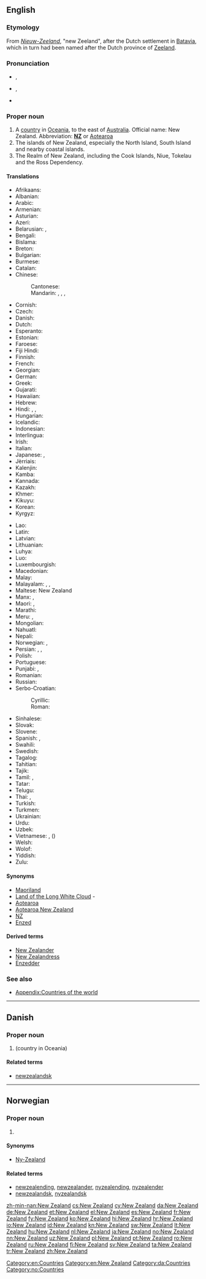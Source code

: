 ==English==
{{wikipedia}}

===Etymology===
From {{etyl|nl|en}} ''[[Nieuw-Zeeland]]'', "new Zeeland", after the Dutch settlement in [[Batavia]], which in turn had been named after the Dutch province of [[Zeeland]].

===Pronunciation===
* {{a|UK}} {{enPR|nyoo͞-zē'lənd}}, {{IPA|/ˈnjuː ˈziː.lənd/}}
* {{a|US}} {{enPR|noo͞-zē'lənd}}, {{IPA|/ˈnu ˈzi.lənd/}}
* {{audio|en-us-New Zealand.ogg|Audio (US)}}

===Proper noun===
{{en-proper noun|head=[[new|New]] [[Zealand]]}}

# A [[country]] in [[Oceania]], to the east of [[Australia]]. Official name: New Zealand. Abbreviation: '''[[NZ]]''' or [[Aotearoa]]
# The islands of New Zealand, especially the North Island, South Island and nearby coastal islands.
# The Realm of New Zealand, including the Cook Islands, Niue, Tokelau and the Ross Dependency.

====Translations====
{{trans-top|country in Oceania}}
* Afrikaans: {{t|af|Nieu-Seeland}}
* Albanian: {{t|sq|Zelanda e Re}}
* Arabic: {{t|ar|نيوزيلاندا|f|tr=nyuzilánda}}
* Armenian: {{t|hy|Նոր Զելանդիա|tr=Nor Zelandia}}
* Asturian: {{t+|ast|Nueva Zelanda|f}}
* Azeri: {{t|az|Yeni Zelandiya}}
* Belarusian: {{t|be|Новая Зеландыя|f|tr=Nóvaja Zelándyja}}, {{t|be|Новая Зэляндыя|f|tr=Nóvaja Zeljándyja}} {{qualifier|Taraškevica orthography}}
* Bengali: {{t|bn|নিউজিল্যান্ড|tr=ni'ujilyanḑ|sc=Beng}}
* Bislama: {{t|bi|Niu Zilan}}
* Breton: {{t+|br|Zeland-Nevez}}
* Bulgarian: {{t|bg|Нова Зеландия|f|tr=Nóva Zelándija}}
* Burmese: {{t|my|နယူးဇီလန္|tr=náyù zilã|sc=Mymr}}
* Catalan: {{t+|ca|Nova Zelanda}}
* Chinese:
*: Cantonese: {{t|yue|紐西蘭|sc=Hani}}
*: Mandarin: {{t|cmn|新西蘭|sc=Hani}}, {{t+|cmn|新西兰|tr=Xīn-Xīlán|sc=Hani}}, {{qualifier|Taiwan}} {{t+|cmn|紐西蘭|sc=Hani}}, {{t|cmn|纽西兰|tr=Niǔ-Xīlán|sc=Hani}}
* Cornish: {{t|kw|Mordir Nowyth|m}}
* Czech: {{t+|cs|Nový Zéland|m}}
* Danish: {{t+|da|New Zealand}}
* Dutch: {{t+|nl|Nieuw-Zeeland}}
* Esperanto: {{t|eo|Nov-Zelando}}
* Estonian: {{t+|et|Uus-Meremaa}}
* Faroese: {{t|fo|Nýsæland|m}}
* Fiji Hindi: {{t|hif|New Zealand}}
* Finnish: {{t+|fi|Uusi-Seelanti}}
* French: {{t+|fr|Nouvelle-Zélande|f}}
* Georgian: {{t|ka|ახალი ზელანდია|tr=akhali zelandia|sc=Geor}}
* German: {{t+|de|Neuseeland|n}}
* Greek: {{t+|el|Νέα Ζηλανδία|f|tr=Néa Zilandía}}
* Gujarati: {{t|gu|ન્યુઝીલેન્ડ|tr=n'yujhīlēnḍ|sc=Gujr}}
* Hawaiian: {{t|haw|Aotearoa}}
* Hebrew: {{t|he|ניו זילנד|f|tr=niu ziland}}
* Hindi: {{t|hi|न्यू ज़ीलंड|tr=n'yū zīlaṇḍ}}, {{t|hi|न्यूज़ीलैंड|tr=n'yūzīlaiṇḍ}}, {{t+|hi|न्यूज़ीलैण्ड|tr=n'yūzīlaiṇḍ}}
* Hungarian: {{t+|hu|Új-Zéland}}
* Icelandic: {{t+|is|Nýja-Sjáland|n}}
* Indonesian: {{t+|id|Selandia Baru}}
* Interlingua: {{t|ia|Nove Zelanda}}
* Irish: {{t|ga|Nua-Shéalainn|f|alt=An Nua-Shéalainn}}
* Italian: {{t+|it|Nuova Zelanda|f}}
* Japanese: {{t+|ja|ニュージーランド|tr=Nyūjīrando}}, {{t|ja|ニュー・ジーランド|tr=Nyū-Jīrando|sc=Jpan}}
* Jèrriais: {{t|roa-jer|Nouvelle Zélande|f}}
* Kalenjin: {{t|kln|Nyuziland}}
* Kamba: {{t|kam|Nyuziland}}
* Kannada: {{t+|kn|ನ್ಯೂ ಜೀಲ್ಯಾಂಡ್|tr=n'yū jīlyāṇḍ|sc=Knda}}
* Kazakh: {{t|kk|Жаңа-Зеландия|tr=Jaña-Zelandiya|sc=Cyrl}}
* Khmer: {{t|km|ញូហ្សេលែនដ៍|tr=nyuuzeilɛɛn|sc=Khmr}}
* Kikuyu: {{t|ki|Nyuziland}}
* Korean: {{t+|ko|뉴질랜드|tr=Nyujillaendeu|sc=Hang}}
* Kyrgyz: {{t|ky|Жаңы Зеландия|tr=Jañı Zelandiya|sc=Cyrl}}
{{trans-mid}}
* Lao: {{t|lo|ນູແວນ​ເຊລັງ|sc=Laoo}}
* Latin: {{t|la|Nova Zelandia|f}}
* Latvian: {{t|lv|Jaunzēlande|f}}
* Lithuanian: {{t+|lt|Naujoji Zelandija|f}}
* Luhya: {{t|luy|Niuziland}}
* Luo: {{t|luo|Niuziland}}
* Luxembourgish: {{t|lb|Neiséiland}}
* Macedonian: {{t+|mk|Нов Зеланд|m|tr=Nov Zéland}}
* Malay: {{t|ms|New Zealand}}
* Malayalam: {{t|ml|ന്യൂസീലൻഡ്|sc=Mlym}}, {{t|ml|ന്യൂസിലാന്‍റ്|sc=Mlym}}, {{t|ml|ന്യൂസിലാന്ഡ്|sc=Mlym}}
* Maltese: New Zealand
* Manx: {{t|gv|Noa Heelan|f}}, {{t|gv|Seelan Noa|f|alt=Yn Teelan Noa}}
* Maori: {{t|mi|Aotearoa}}, {{t|mi|Niu Tireni}}
* Marathi: {{t|mr|न्यू झीलँड|sc=Deva}}
* Meru: {{t|mer|Nyuziland}}, {{t|mer|Nyuziland}}
* Mongolian: {{t|mn|Шинэ Зеланд|tr=Šine Zeland|sc=Cyrl}}
* Nahuatl: {{t|nah|Yancuīc Zetlālpan}}
* Nepali: {{t|ne|न्युजिल्यान्ड|tr=n'yujilyānḍ|sc=Deva}}
* Norwegian: {{t+|no|New Zealand}}, {{t|no|Ny-Zealand}}
* Persian: {{t+|fa|نیوزیلند|tr=Niyuzilend|sc=fa-Arab}}, {{t|fa|زلاند نو|tr=Zelând-e Nou|sc=fa-Arab}}, {{t|fa|زلاند جدید|tr=Zelând-e Jadid|sc=fa-Arab}}
* Polish: {{t+|pl|Nowa Zelandia|f}}
* Portuguese: {{t+|pt|Nova Zelândia|f}}
* Punjabi: {{t|pa|ਨਿਊਜੀਲੈਂਡ|sc=Guru}}, {{t|pa|ਅਮਰੀਕਾ|f|sc=Guru}}
* Romanian: {{t|ro|Noua Zeelandă|f}}
* Russian: {{t+|ru|Новая Зеландия|f|tr=Nóvaja Zelándija}}
* Serbo-Croatian:
*: Cyrillic: {{t|sh|Но̏вӣ Зѐланд|m|sc=Cyrl}}
*: Roman: {{t|sh|Nȍvī Zèland|m}}
* Sinhalese: {{t|si|නවසීලන්‍තය|tr=navasīlantaya|sc=Sinh}}
* Slovak: {{t|sk|Nový Zéland|m}}
* Slovene: {{t|sl|Nôva Zelándija|f}}
* Spanish: {{t+|es|Nueva Zelanda|f}}, {{t+|es|Nueva Zelandia|f}}
* Swahili: {{t+|sw|Nyuzilandi}}
* Swedish: {{t+|sv|Nya Zeeland}}
* Tagalog: {{t+|tl|Bagong Selanda}}
* Tahitian: {{t|ty|Aotearoa}}
* Tajik: {{t|tg|Зеландияи Нав|tr=Zelandiyai Nav|sc=Cyrl}}
* Tamil: {{t+|ta|நியூசிலாந்து|tr=niyūcilāntu|sc=Taml}}, {{t|ta|நியூஜிலாந்து|tr=niyūjilāntu|sc=Taml}}
* Tatar: {{t|tt|Яңа Зеландия|tr=Yaña Zelandiya|sc=Cyrl}}
* Telugu: {{t|te|న్యూజీలాండ్|tr=n'yūjīlāṇḍ|sc=Telu}}
* Thai: {{t|th|ประเทศนิวซีแลนด์|tr=bpràtêt niw-seelaen}}, {{t+|th|นิวซีแลนด์|tr=niw-seelaen}}
* Turkish: {{t+|tr|Yeni Zelanda}}
* Turkmen: {{t|tk|Täze Zelandiýa}}
* Ukrainian: {{t|uk|Нова Зеландія|f|tr=Nová Zelándija}}
* Urdu: {{t|ur|نیوزی‌لینڈ|tr=n'yūzīlaṇḍ|sc=ur-Arab}}
* Uzbek: {{t+|uz|Yangi Zelandiya}}
* Vietnamese: {{t|vi|New Zealand}}, {{t|vi|Tân Tây Lan}} ({{t|vi|新西蘭|sc=Hani}})
* Welsh: {{t|cy|Seland Newydd|f}}
* Wolof: {{t|wo|Seland-Gu-Bees}}
* Yiddish: {{t|yi|ניו-זילאנד|sc=Hebr}}
* Zulu: {{t|zu|INyuzilandi}}
{{trans-bottom}}

====Synonyms====
* [[Maoriland]]
* [[Land of the Long White Cloud]] - {{qualifier|Maori name translated into English}}
* [[Aotearoa]]
* [[Aotearoa New Zealand]]
* [[NZ]]
* [[Enzed]]

====Derived terms====
* [[New Zealander]]
* [[New Zealandress]]
* [[Enzedder]]

===See also===
* [[Appendix:Countries of the world]]

[[Category:en:Countries]]
[[Category:en:New Zealand]]

----

==Danish==
{{wikipedia|lang=da}}

===Proper noun===
{{head|da|proper noun}}

# {{l|en|New Zealand}} (country in Oceania)

====Related terms====
* [[newzealandsk]]

[[Category:da:Countries]]

----

==Norwegian==

===Proper noun===
{{head|no|proper noun}}

# {{l|en|New Zealand}}

====Synonyms====
* [[Ny-Zealand]]

====Related terms====
* [[newzealending]], [[newzealander]], [[nyzealending]], [[nyzealender]]
* [[newzealandsk]], [[nyzealandsk]]

[[Category:no:Countries]]

[[zh-min-nan:New Zealand]]
[[cs:New Zealand]]
[[cy:New Zealand]]
[[da:New Zealand]]
[[de:New Zealand]]
[[et:New Zealand]]
[[el:New Zealand]]
[[es:New Zealand]]
[[fr:New Zealand]]
[[fy:New Zealand]]
[[ko:New Zealand]]
[[hi:New Zealand]]
[[hr:New Zealand]]
[[io:New Zealand]]
[[id:New Zealand]]
[[kn:New Zealand]]
[[sw:New Zealand]]
[[lt:New Zealand]]
[[hu:New Zealand]]
[[nl:New Zealand]]
[[ja:New Zealand]]
[[no:New Zealand]]
[[nn:New Zealand]]
[[uz:New Zealand]]
[[pl:New Zealand]]
[[pt:New Zealand]]
[[ro:New Zealand]]
[[ru:New Zealand]]
[[fi:New Zealand]]
[[sv:New Zealand]]
[[ta:New Zealand]]
[[tr:New Zealand]]
[[zh:New Zealand]]